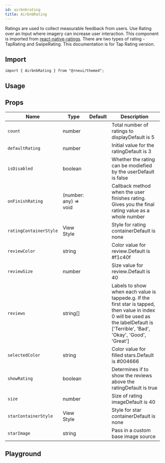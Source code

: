 ```yaml
---
id: airbnbrating
title: AirbnbRating
---
```



<IconsStyle />

Ratings are used to collect measurable feedback from users.
Use Rating over an Input where imagery can increase user interaction.
This component is imported from [react-native-ratings](https://github.com/Monte9/react-native-ratings).
There are two types of rating - TapRating and SwipeRating.
This documentation is for Tap Rating version.

## Import

```tsx
import { AirbnbRating } from "@rneui/themed";
```

## Usage

<Usage />

## Props

<div class='table-responsive'>

| Name                   | Type                  | Default | Description                                                                                                                                                                      |
| ---------------------- | --------------------- | ------- | -------------------------------------------------------------------------------------------------------------------------------------------------------------------------------- |
| `count`                | number                |         | Total number of ratings to displayDefault is 5                                                                                                                                   |
| `defaultRating`        | number                |         | Initial value for the ratingDefault is 3                                                                                                                                         |
| `isDisabled`           | boolean               |         | Whether the rating can be modiefied by the userDefault is false                                                                                                                  |
| `onFinishRating`       | (number: any) => void |         | Callback method when the user finishes rating. Gives you the final rating value as a whole number                                                                                |
| `ratingContainerStyle` | View Style            |         | Style for rating containerDefault is none                                                                                                                                        |
| `reviewColor`          | string                |         | Color value for review.Default is #f1c40f                                                                                                                                        |
| `reviewSize`           | number                |         | Size value for review.Default is 40                                                                                                                                              |
| `reviews`              | string[]              |         | Labels to show when each value is tappede.g. If the first star is tapped, then value in index 0 will be used as the labelDefault is ['Terrible', 'Bad', 'Okay', 'Good', 'Great'] |
| `selectedColor`        | string                |         | Color value for filled stars.Default is #004666                                                                                                                                  |
| `showRating`           | boolean               |         | Determines if to show the reviews above the ratingDefault is true                                                                                                                |
| `size`                 | number                |         | Size of rating imageDefault is 40                                                                                                                                                |
| `starContainerStyle`   | View Style            |         | Style for star containerDefault is none                                                                                                                                          |
| `starImage`            | string                |         | Pass in a custom base image source                                                                                                                                               |

</div>

## Playground

<Play />

